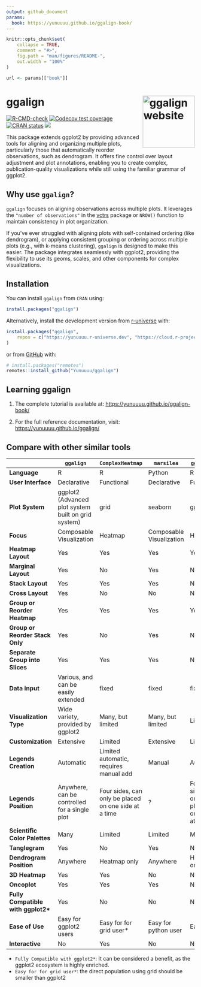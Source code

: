 ```yaml
---
output: github_document
params: 
  book: https://yunuuuu.github.io/ggalign-book/
---
```


<!-- README.md is generated from README.Rmd. Please edit that file -->

```r
knitr::opts_chunk$set(
    collapse = TRUE,
    comment = "#>",
    fig.path = "man/figures/README-",
    out.width = "100%"
)
```

```r
url <- params[["book"]]
```

# ggalign <a href="https://yunuuuu.github.io/ggalign/"><img src="man/figures/logo.png" align="right" height="139" alt="ggalign website" /></a>
<!-- badges: start -->
[![R-CMD-check](https://github.com/Yunuuuu/ggalign/actions/workflows/R-CMD-check.yaml/badge.svg)](https://github.com/Yunuuuu/ggalign/actions/workflows/R-CMD-check.yaml)
[![Codecov test coverage](https://codecov.io/gh/Yunuuuu/ggalign/branch/main/graph/badge.svg)](https://app.codecov.io/gh/Yunuuuu/ggalign?branch=main)
[![CRAN status](https://www.r-pkg.org/badges/version/ggalign)](https://CRAN.R-project.org/package=ggalign)
[![](https://cranlogs.r-pkg.org/badges/ggalign)](https://cran.r-project.org/package=ggalign)
<!-- badges: end -->

This package extends ggplot2 by providing advanced tools for aligning and
organizing multiple plots, particularly those that automatically reorder
observations, such as dendrogram. It offers fine control over layout adjustment
and plot annotations, enabling you to create complex, publication-quality
visualizations while still using the familiar grammar of ggplot2. 

## Why use `ggalign`?
`ggalign` focuses on aligning observations across multiple plots. It leverages
the `"number of observations"` in the
[vctrs](https://vctrs.r-lib.org/reference/vec_size.html) package or `NROW()`
function to maintain consistency in plot organization. 

If you've ever struggled with aligning plots with self-contained ordering (like
dendrogram), or applying consistent grouping or ordering across multiple plots
(e.g., with k-means clustering), `ggalign` is designed to make this easier. The
package integrates seamlessly with ggplot2, providing the flexibility to use its
geoms, scales, and other components for complex visualizations. 

## Installation

You can install `ggalign` from `CRAN` using:
```r
install.packages("ggalign")
```

Alternatively, install the development version from
[r-universe](https://yunuuuu.r-universe.dev/ggalign) with:

```r
install.packages("ggalign",
    repos = c("https://yunuuuu.r-universe.dev", "https://cloud.r-project.org")
)
```

or from [GitHub](https://github.com/Yunuuuu/ggalign) with:
```r
# install.packages("remotes")
remotes::install_github("Yunuuuu/ggalign")
```

## Learning ggalign

 1. The complete tutorial is available at: <https://yunuuuu.github.io/ggalign-book/>

 2. For the full reference documentation, visit: <https://yunuuuu.github.io/ggalign/>

## Compare with other similar tools

|                                     | `ggalign`                                           | `ComplexHeatmap`                                     | `marsilea`               | `ggheatmap`                                          |
| ----------------------------------- | --------------------------------------------------- | ---------------------------------------------------- | ------------------------ | ---------------------------------------------------- |
| **Language**                        | R                                                   | R                                                    | Python                   | R                                                    |
| **User Interface**                  | Declarative                                         | Functional                                           | Declarative              | Functional                                           |
| **Plot System**                     | ggplot2 (Advanced plot system built on grid system) | grid                                                 | seaborn                  | ggplot2                                              |
| **Focus**                           | Composable Visualization                            | Heatmap                                              | Composable Visualization | Heatmap                                              |
| **Heatmap Layout**                  | Yes                                                 | Yes                                                  | Yes                      | Yes                                                  |
| **Marginal Layout**                 | Yes                                                 | No                                                   | Yes                      | No                                                   |
| **Stack Layout**                    | Yes                                                 | Yes                                                  | Yes                      | No                                                   |
| **Cross Layout**                    | Yes                                                 | No                                                   | No                       | No                                                   |
| **Group or Reorder Heatmap**        | Yes                                                 | Yes                                                  | Yes                      | Yes                                                  |
| **Group or Reorder Stack Only**     | Yes                                                 | No                                                   | Yes                      | No                                                   |
| **Separate Group into Slices**      | Yes                                                 | Yes                                                  | Yes                      | No                                                   |
| **Data input**                      | Various, and can be easily extended                 | fixed                                                | fixed                    | fixed                                                |
| **Visualization Type**              | Wide variety, provided by ggplot2                   | Many, but limited                                    | Many, but limited        | Limited                                              |
| **Customization**                   | Extensive                                           | Limited                                              | Extensive                | Limited                                              |
| **Legends Creation**                | Automatic                                           | Limited automatic, requires manual add               | Manual                   | Automatic                                            |
| **Legends Position**                | Anywhere, can be controlled for a single plot       | Four sides, can only be placed on one side at a time | ?                        | Four sides, can only be placed on one side at a time |
| **Scientific Color Palettes**       | Many                                                | Limited                                              | Limited                  | Many                                                 |
| **Tanglegram**                      | Yes                                                 | No                                                   | Yes                      | No                                                   |
| **Dendrogram Position**             | Anywhere                                            | Heatmap only                                         | Anywhere                 | Heatmap only                                         |
| **3D Heatmap**                      | Yes                                                 | Yes                                                  | No                       | No                                                   |
| **Oncoplot**                        | Yes                                                 | Yes                                                  | Yes                      | No                                                   |
| **Fully Compatible with ggplot2\*** | Yes                                                 | No                                                   | No                       | No                                                   |
| **Ease of Use**                     | Easy for ggplot2 users                              | Easy for for grid user\*                             | Easy for python user     | Easy                                                 |
| **Interactive**                     | No                                                  | Yes                                                  | No                       | No                                                   |
  - `Fully Compatible with ggplot2*`: It can be considered a benefit, as the ggplot2 ecosystem is highly enriched.
  - `Easy for for grid user*`: the direct population using grid should be smaller than ggplot2
